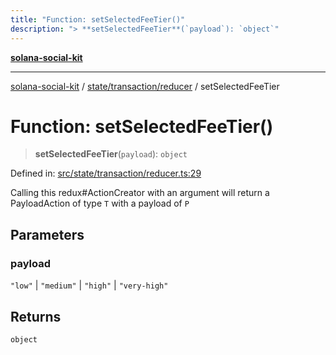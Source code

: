 ```yaml
---
title: "Function: setSelectedFeeTier()"
description: "> **setSelectedFeeTier**(`payload`): `object`"
---
```


[**solana-social-kit**](../../../../README.mdx)

***

[solana-social-kit](../../../../README.mdx) / [state/transaction/reducer](../README.mdx) / setSelectedFeeTier

# Function: setSelectedFeeTier()

> **setSelectedFeeTier**(`payload`): `object`

Defined in: [src/state/transaction/reducer.ts:29](https://github.com/SendArcade/solana-social-starter/blob/03568260ca96ed63f77049843c721de1cb011893/src/state/transaction/reducer.ts#L29)

Calling this redux#ActionCreator with an argument will
return a PayloadAction of type `T` with a payload of `P`

## Parameters

### payload

`"low"` | `"medium"` | `"high"` | `"very-high"`

## Returns

`object`
